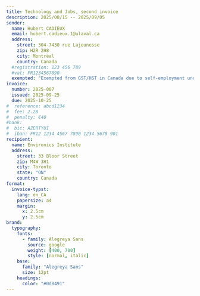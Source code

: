 ```yaml
---
title: Technology and Jobs, second invoice
description: 2025/08/15 -- 2025/09/05
sender:
  name: Hubert CADIEUX
  email: hubert.cadieux.1@ulaval.ca
  address:
    street: 304-7430 rue Lajeunesse
    zip: H2R 2H8
    city: Montréal
    country: Canada
  #registration: 123 456 789
  #vat: FR1234567890
  exempted: "Exempted from GST/HST in Canada due to self-employment under the income threshold"
invoice:
  number: 2025-007
  issued: 2025-09-25
  due: 2025-10-25
#  reference: abcd1234
#  fee: 2.28
#  penalty: €40
#bank:
#  bic: AZERTYUI
#  iban: FR12 1234 4567 7890 1234 5678 901
recipient:
  name: Environics Institute
  address:
    street: 33 Bloor Street
    zip: M4W 3H1
    city: Toronto
    state: "ON"
    country: Canada
format:
  invoice-typst:
    lang: en_CA
    papersize: a4
    margin:
      x: 2.5cm
      y: 2.5cm
brand:
  typography:
    fonts:
      - family: Alegreya Sans
        source: google
        weight: [400, 700]
        style: [normal, italic]
    base:
      family: "Alegreya Sans"
      size: 12pt
    headings:
      color: "#0d8491"
---
```


<!--
Currently hard to get the right style for the table in markdown.

+-----------------------------------+-----+------------+-------+-----------------+
| Details                           | Qty | Unit price | VAT % | Total excl. VAT | 
+===================================+=====+============+=======+=================+
| **A very important deliverable**  | 1   | €12,345.67 | 0%    | €12,345.67      |
| *A description of the tasks*      |     |            |       |                 |
+-----------------------------------+-----+------------+-------+-----------------+
|                                                                                |
+-----------------------------------+------------------+-------------------------+
|                                   | Total excl. VAT  | €12,345.67              |
+-----------------------------------+------------------+-------------------------+
|                                   | VAT              | €0.00                   |
+-----------------------------------+------------------+-------------------------+
|                                   | Total            | €12,345.67              |
+-----------------------------------+------------------+-------------------------+
-->

```{=typst}
#table(
  columns: (1fr, auto, auto, auto),
  rows: 36pt,
  fill: (col, row) => if row == 0 { luma(240) } else { white },
  inset: 5pt,
  align: right,
  stroke: none,

  // En-tête
  [*Task Description*], [*Hours*], [*Rate (CAD)*], [*Amount (CAD)*],

  // Contenu
  [*Revision of text*], [5], [\$45.00], [\$225.00],
  [*Emails, Meeting, etc.*], [2], [\$45.00], [\$90.00],

  // Espacement avant le total
  [], [7], [*TOTAL*], [*\$315.00*]
)

```
